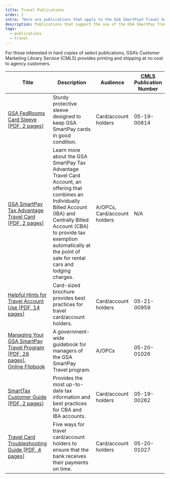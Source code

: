 ```yaml
---
title: Travel Publications
order: 1
intro: "Here are publications that apply to the GSA SmartPay® Travel business line."
description: Publications that support the use of the GSA SmartPay Travel account
tags:
  - publications
  - travel
---
```

For those interested in hard copies of select publications, GSA’s Customer Marketing Library Service (CMLS) provides printing and shipping at no cost to agency customers.



| Title                            | Description       | Audience        | [CMLS](https://www.gsa.gov/about-us/organization/federal-acquisition-service/customer-and-stakeholder-engagement/customer-marketing-library-service-cmls) Publication Number|
| ---------------------------------| ------------------| ----------------|  ---------------------------------------------------------------------------------------------------------------------------------------------------------------------------|
| [GSA FedRooms Card Sleeve [PDF, 2 pages]](/files/publications/publications-gsa-fedrooms-card-sleeve.pdf) | Sturdy protective sleeve designed to keep GSA SmartPay cards in good condition. |Card/account holders|05-19-00614|
|[GSA SmartPay Tax Advantage Travel Card [PDF, 2 pages]](/files/publications/publications-gsa-tax-advantage-travel-card.pdf)| Learn more about the GSA SmartPay Tax Advantage Travel Card Account, an offering that combines an Individually Billed Account (IBA) and Centrally Billed Account (CBA) to provide tax exemption automatically at the point of sale for rental cars and lodging charges.|A/OPCs, Card/account holders|N/A|
|[Helpful Hints for Travel Account Use [PDF, 14 pages]](/files/publications/publications-helpful-hints.pdf)|Card-sized brochure provides best practices for travel card/account holders.|Card/account holders|05-21-00959|
|[Managing Your GSA SmartPay Travel Program [PDF, 28 pages]](/files/publications/publications-manage-your-smartpay-travel-program.pdf), <br /> [Online Flipbook](https://storage.googleapis.com/gsa-icpa-cmls/5-19-00260/html5forpc.html)|A government-wide guidebook for managers of the GSA SmartPay Travel program.|A/OPCs|05-20-01026|
|[SmartTax Customer Guide [PDF, 2 pages]](/files/publications/publications-smarttax-customer-guide.pdf)|Provides the most up-to-date tax information and best practices for CBA and IBA accounts.|Card/account holders|05-19-00262|
|[Travel Card Troubleshooting Guide [PDF, 4 pages]](/files/publications/publications-travel-card-troubleshooting-guide.pdf)|Five ways for travel card/account holders to ensure that the bank receives their payments on time.|Card/account holders|05-20-01027|
